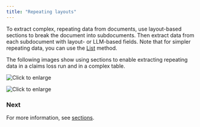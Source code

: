 ```yaml
---
title: "Repeating layouts"
---
```


To extract complex, repeating data from documents, use layout-based sections to break the document into subdocuments. Then extract data from each subdocument with layout- or LLM-based fields. Note that for simpler repeating data, you can use the [List](/senseml-reference/llm-based-methods/list) method.

The following images show using sections to enable extracting repeating data in a claims loss run and in a complex table.

![Click to enlarge](/images/sections_highlight_1.png)

![Click to enlarge](/images/sections_highlight_2.png)

### Next

For more information, see [sections](/senseml-reference/sections/overview).